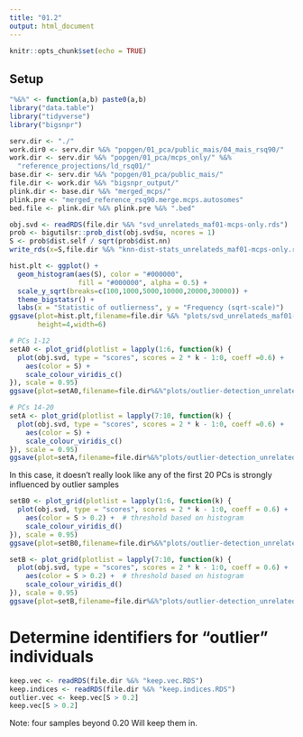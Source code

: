 ```yaml
---
title: "01.2"
output: html_document
---
```


```r
knitr::opts_chunk$set(echo = TRUE)
```

## Setup

```r
"%&%" <- function(a,b) paste0(a,b)
library("data.table")
library("tidyverse")
library("bigsnpr")

serv.dir <- "./"
work.dir0 <- serv.dir %&% "popgen/01_pca/public_mais/04_mais_rsq90/"
work.dir <- serv.dir %&% "popgen/01_pca/mcps_only/" %&%
  "reference_projections/ld_rsq01/"
base.dir <- serv.dir %&% "popgen/01_pca/public_mais/"
file.dir <- work.dir %&% "bigsnpr_output/"
plink.dir <- base.dir %&% "merged_mcps/"
plink.pre <- "merged_reference_rsq90.merge.mcps.autosomes"
bed.file <- plink.dir %&% plink.pre %&% ".bed"
```


```r
obj.svd <- readRDS(file.dir %&% "svd_unrelateds_maf01-mcps-only.rds")
prob <- bigutilsr::prob_dist(obj.svd$u, ncores = 1)
S <- prob$dist.self / sqrt(prob$dist.nn)
write_rds(x=S,file.dir %&% "knn-dist-stats_unrelateds_maf01-mcps-only.rds")
```

```r
hist.plt <- ggplot() +
  geom_histogram(aes(S), color = "#000000",
                 fill = "#000000", alpha = 0.5) +
  scale_y_sqrt(breaks=c(100,1000,5000,10000,20000,30000)) +
  theme_bigstatsr() +
  labs(x = "Statistic of outlierness", y = "Frequency (sqrt-scale)")
ggsave(plot=hist.plt,filename=file.dir %&% "plots/svd_unrelateds_maf01-mcps-only_histogram.png",
       height=4,width=6)
```


```r
# PCs 1-12
setA0 <- plot_grid(plotlist = lapply(1:6, function(k) {
  plot(obj.svd, type = "scores", scores = 2 * k - 1:0, coeff =0.6) +
    aes(color = S) +
    scale_colour_viridis_c()
}), scale = 0.95)
ggsave(plot=setA0,filename=file.dir%&%"plots/outlier-detection_unrelateds_maf01-mcps-only_pc1-12.png",width=8,height=5)

# PCs 14-20
setA <- plot_grid(plotlist = lapply(7:10, function(k) {
  plot(obj.svd, type = "scores", scores = 2 * k - 1:0, coeff =0.6) +
    aes(color = S) +
    scale_colour_viridis_c()
}), scale = 0.95)
ggsave(plot=setA,filename=file.dir%&%"plots/outlier-detection_unrelateds_maf01-mcps-only_pc13-20.png",width=8,height=5)

```

In this case, it doesn't really look like any of the first 20 PCs is strongly influenced by outlier samples

```r
setB0 <- plot_grid(plotlist = lapply(1:6, function(k) {
  plot(obj.svd, type = "scores", scores = 2 * k - 1:0, coeff = 0.6) +
    aes(color = S > 0.2) +  # threshold based on histogram
    scale_colour_viridis_d()
}), scale = 0.95)
ggsave(plot=setB0,filename=file.dir%&%"plots/outlier-detection_unrelateds_maf01-mcps-only_pc1-12_threshold-p2.png",width=8,height=5)

setB <- plot_grid(plotlist = lapply(7:10, function(k) {
  plot(obj.svd, type = "scores", scores = 2 * k - 1:0, coeff = 0.6) +
    aes(color = S > 0.2) +  # threshold based on histogram
    scale_colour_viridis_d()
}), scale = 0.95)
ggsave(plot=setB,filename=file.dir%&%"plots/outlier-detection_unrelateds_maf01-mcps-only_pc13-20_threshold-p2.png",width=8,height=5)
```

# Determine identifiers for "outlier" individuals

```r
keep.vec <- readRDS(file.dir %&% "keep.vec.RDS")
keep.indices <- readRDS(file.dir %&% "keep.indices.RDS")
outlier.vec <- keep.vec[S > 0.2]
keep.vec[S > 0.2]
```

Note: four samples beyond 0.20 
Will keep them in.
